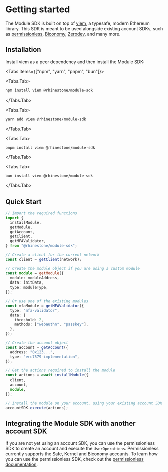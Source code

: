 
# Getting started

The Module SDK is built on top of [viem](https://viem.sh/), a typesafe, modern Ethereum library. This SDK is meant to be used alongside existing account SDKs, such as [permissionless](https://www.npmjs.com/package/permissionless), [Biconomy](https://www.npmjs.com/package/@biconomy/account), [Zerodev](https://www.npmjs.com/package/@zerodevapp/sdk), and many more.

## Installation

Install viem as a peer dependency and then install the Module SDK:

<Tabs items={["npm", "yarn", "pnpm", "bun"]}>

<Tabs.Tab>

```bash copy
npm install viem @rhinestone/module-sdk
```

</Tabs.Tab>

<Tabs.Tab>

```bash copy
yarn add viem @rhinestone/module-sdk
```

</Tabs.Tab>

<Tabs.Tab>

```bash copy
pnpm install viem @rhinestone/module-sdk
```

</Tabs.Tab>

<Tabs.Tab>

```bash copy
bun install viem @rhinestone/module-sdk
```

</Tabs.Tab>
</Tabs>

## Quick Start

```typescript
// Import the required functions
import {
  installModule,
  getModule,
  getAccount,
  getClient,
  getMFAValidator,
} from "@rhinestone/module-sdk";

// Create a client for the current network
const client = getClient(network);

// Create the module object if you are using a custom module
const module = getModule({
  module: moduleAddress,
  data: initData,
  type: moduleType,
});

// Or use one of the existing modules
const mfaModule = getMFAValidator({
  type: "mfa-validator",
  data: {
    threshold: 2,
    methods: ["webauthn", "passkey"],
  },
});

// Create the account object
const account = getAccount({
  address: "0x123...",
  type: "erc7579-implementation",
});

// Get the actions required to install the module
const actions = await installModule({
  client,
  account,
  module,
});

// Install the module on your account, using your existing account SDK
accountSDK.execute(actions);
```

## Integrating the Module SDK with another account SDK

If you are not yet using an account SDK, you can use the permissionless SDK to create an account and execute the `UserOperations`. Permissionless currently supports the Safe, Kernel and Biconomy accounts. To learn how you can use the permissionless SDK, check out the [permissionless documentation](https://docs.pimlico.io/permissionless).
